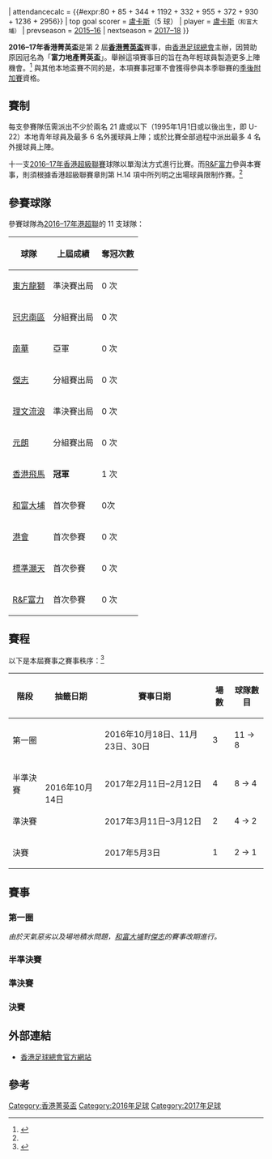 {{Infobox國內足球盃賽球季
| title              = 香港菁英盃
| year               = 2016–17
| country            = 香港
| edition            = 2
| defending champion = [[香港飛馬足球會|香港飛馬]]
| dates              = {{nowrap|2016年10月18日–2017年5月3日}}
| num_teams          = 11 隊
| champions          = [[大埔足球會|和富大埔]]
| count              = 1
| runner-up          = [[香港飛馬足球會|香港飛馬]]
| matches            = 10
| goals              = {{#expr:2 + 4 + 1 + 5 + 6 + 8 + 0 + 3 + 3 + 3}}
| attendancecalc     = {{#expr:80 + 85 + 344 + 1192 + 332 + 955 + 372 + 930 + 1236 + 2956}}
| top goal scorer    = [[魯卡斯·艾斯賓杜拿·達施華|盧卡斯]]（5 球）
| player             = [[魯卡斯·艾斯賓杜拿·達施華|盧卡斯]]<small>（和富大埔）</small>
| prevseason         = [[2015–16年香港菁英盃|2015–16]]
| nextseason         = [[2017–18年香港菁英盃|2017–18]]
}}

'''2016–17年香港菁英盃'''是第 2 屆'''[[香港菁英盃|香港菁英盃]]'''賽事，由[[香港足球總會|香港足球總會]]主辦，因贊助原因冠名為「'''富力地產菁英盃'''」。舉辦這項賽事目的旨在為年輕球員製造更多上陣機會。<ref name=regulations>{{cite news |language=zh-hk |url=http://www.hkfa.com/news_details/14292/ |title=「2016-17年度富力地產菁英盃」賽程公佈 |publisher=[[香港足球總會|香港足球總會]] |date=2016年10月14日 |accessdate=2016年10月14日 |archive-url=https://web.archive.org/web/20170213000942/http://www.hkfa.com/news_details/14292/ |archive-date=2017年2月13日 |dead-url=yes }}</ref> 與其他本地盃賽不同的是，本項賽事冠軍不會獲得參與本季聯賽的[[2016–17年香港超級聯賽季後附加賽|季後附加賽]]資格。

== 賽制 ==
每支參賽隊伍需派出不少於兩名 21 歲或以下（1995年1月1日或以後出生，即 U-22）本地青年球員及最多 6 名外援球員上陣；或於比賽全部過程中派出最多 4 名外援球員上陣。

十一支[[2016–17年香港超級聯賽|2016–17年香港超級聯賽]]球隊以單淘汰方式進行比賽。而[[R&F富力|R&F富力]]參與本賽事，則須根據香港超級聯賽章則第 H.14 項中所列明之出場球員限制作賽。<ref name=regulations/>

== 參賽球隊 ==
參賽球隊為[[2016–17年香港超級聯賽|2016–17年港超聯]]的 11 支球隊：

{| class="wikitable" style="text-align: center" border="1"
|-
! 球隊
! 上屆成績
! 奪冠次數
|-
| [[東方足球隊|東方龍獅]] || 準決賽出局 || 0 次
|-
| [[南區足球會|冠忠南區]] || 分組賽出局 || 0 次
|-
| [[南華足球隊|南華]] || 亞軍 || 0 次
|-
| [[傑志體育會|傑志]] || 分組賽出局 || 0 次
|-
| [[香港流浪足球會|理文流浪]] || 準決賽出局 || 0 次
|- 
| [[元朗足球會|元朗]] || 分組賽出局 || 0 次
|-
| [[香港飛馬足球會|香港飛馬]] || '''冠軍''' || 1 次
|-
| [[大埔足球會|和富大埔]] || 首次參賽 || 0次
|-
| [[香港足球會|港會]] || 首次參賽 || 0 次
|-
| [[港菁|標準灝天]] || 首次參賽 || 0 次
|-
| [[R&F富力|R&F富力]] || 首次參賽 || 0 次
|}

== 賽程 ==
以下是本屆賽事之賽事秩序：<ref>{{cite web |url=http://www.hkfa.com/upload/newsimage/news/2016/20161014/2016-17%20Fixture%20(Sapling%20Cup)%20_final.pdf |title=2016/17年度富力地產菁英盃賽程 |format=pdf |publisher=香港足球總會 |date=2016年10月14日 |accessdate=2016年10月14日 }}{{Dead link|date=2019年2月 |bot=InternetArchiveBot |fix-attempted=yes }}</ref>

{| class="wikitable" border="1"
|-
! 階段
! 抽籤日期
! 賽事日期
! 場數
! 球隊數目
|-align="center"
| 第一圈
| rowspan=4|2016年10月14日
|align="left"|2016年10月18日、11月23日、30日
| 3
| 11 → 8
|-align="center"
| 半準決賽
|align="left"|2017年2月11日–2月12日
| 4
| 8 → 4
|-align="center"
| 準決賽
|align="left"|2017年3月11日–3月12日
| 2
| 4 → 2
|-align="center"
| 決賽
|align="left"|2017年5月3日 
| 1
| 2 → 1
|}

== 賽事 ==
=== 第一圈 ===

''由於天氣惡劣以及場地積水問題，[[大埔足球會|和富大埔]]對[[傑志體育會|傑志]]的賽事改期進行。''

{{footballbox collapsible
|round = M01
|date = 2017年1月18日
|time = 20:00
|team1 = '''[[大埔足球會|和富大埔]]'''
|score = 1–0
|team2 = [[傑志體育會|傑志]]
|report = [https://www.hkfa.com/ch/match/detail/22111/ 報告]
|goals1 = [[魯卡斯·艾斯賓杜拿·達施華|盧卡斯]] {{goal|51}}
|goals2 = 
|stadium = [[青衣運動場|青衣運動場]]
|attendance = 344
|referee = 陸建燊
}}
{{footballbox collapsible
|round = M02
|date = 2016年11月23日
|time = 20:00
|team1 = [[香港足球會|港會]]
|score = 0–2
|team2 = '''[[南區足球會|冠忠南區]]'''
|report = [http://www.hkfa.com/ch/match/21324/ 報告]
|goals1 = 
|goals2 = [[夏志明|夏志明]] {{goal|23}}<br> [[加拉度|加拉度]] {{goal|52}}
|stadium = [[小西灣運動場|小西灣運動場]]
|attendance = 80
|referee = 何煒昇
}}
{{footballbox collapsible
|round = M03
|date = 2016年11月30日
|time = 20:00
|team1 = [[元朗足球會|九巴元朗]]
|score = 1–3
|team2 = '''[[港菁|標準灝天]]'''
|report = [http://www.hkfa.com/ch/match/21325/ 報告]
|goals1 = [[彭超然|彭超然]] {{goal|45+3}}
|goals2 = [[楊賜麟|楊賜麟]] {{goal|19}}<br> [[艾華頓|艾華頓]] {{goal|71||72}}
|stadium = [[小西灣運動場|小西灣運動場]]
|attendance = 85
|referee = 陸建燊
}}

=== 半準決賽 ===
{{footballbox collapsible
|round = M04
|date = 2017年2月11日
|time = 14:30
|team1 = [[南華足球隊|南華]]
|score = 1–4 
|team2 = '''[[大埔足球會|和富大埔]]'''
|report = [https://www.hkfa.com/ch/match/22379/ 報告]
|goals1 = [[謝家強|謝家強]] {{goal|18}}
|goals2 = [[魯卡斯·艾斯賓杜拿·達施華|盧卡斯]] {{goal|10}}<br> [[路易斯·杜度|杜度]] {{goal|25}}<br> [[伊達_(足球員)|伊達]] {{goal|66}}<br> [[陳俊樂|陳俊樂]] {{goal|85}}
|stadium = [[旺角大球場|旺角大球場]]
|attendance = 1,192
|referee = 湯巨森
}}
{{footballbox collapsible
|round = M05
|date = 2017年2月11日
|time = 17:30
|team1 = [[香港流浪足球會|理文流浪]]
|score = 2–4
|aet = yes
|team2 = '''[[南區足球會|冠忠南區]]'''
|report = [http://www.hkfa.com/ch/match/21844/ 報告]
|goals1 = [[基頓·米歇爾·艾方素|基頓]] {{goal|28}}<br> [[許嘉樂|許嘉樂]] {{goal|119}}
|goals2 = [[劉學銘|劉學銘]] {{goal|82}}<br> [[威靈臣·迪蘇沙|蘇沙]] {{goal|97}}<br> [[迪基圖|迪基圖]] {{goal|103}}<br> [[夏志明|夏志明]] {{goal|118}}
|stadium = [[青衣運動場|青衣運動場]]
|attendance = 332
|referee = 廖國文
}}
{{footballbox collapsible
|round = M06
|date = 2017年2月12日
|time = 14:30
|team1 = '''[[東方足球隊|東方龍獅]]'''
|score = 7–1
|team2 = [[R&F富力|R&F富力]]
|report = [http://www.hkfa.com/ch/match/21328/ 報告]
|goals1 = [[米歇爾·勞高|勞高]] {{goal|23||56||84}}<br> [[基奧雲尼·艾維斯·達施華|基奧雲尼]] {{goal|38||61}}<br> [[鄭少偉|鄭少偉]] {{goal|72}}<br> [[李嘉進_(足球員)|李嘉進]] {{goal|75}}
|goals2 = [[鐘柯|鐘柯]] {{goal|51}}
|stadium = [[旺角大球場|旺角大球場]]
|attendance = 955
|referee = 陸建燊
}}
{{footballbox collapsible
|round = M07
|date = 2017年2月12日
|time = 17:30
|team1 = '''[[香港飛馬足球會|香港飛馬]]'''
|score = 0–0
|aet = yes
|team2 = [[港菁|標準灝天]]
|report = [http://www.hkfa.com/ch/match/21845/ 報告]
|goals1 = 
|goals2 = 
|stadium = [[青衣運動場|青衣運動場]]
|attendance = 372
|referee = 劉晃熙
|penalties1 = {{pengoal}} [[祖亞奧·利馬|利馬]]<br> {{pengoal}} [[艾華度|艾華度]]<br> {{penmiss}} [[迪亞高·迪·蘇沙·馬田斯|迪亞高]]<br> {{pengoal}} [[蕭俊銘|蕭俊銘]]<br> {{pengoal}} [[查維斯·美查|查維斯]]
|penaltyscore = 4–3
|penalties2 = {{penmiss}} [[艾華頓·卡馬戈|艾華頓]]<br> {{penmiss}} [[美高|美高]]<br> {{pengoal}} [[廖培楓|廖培楓]]<br> {{pengoal}} [[尹東憲|尹東憲]]<br> {{pengoal}} [[伊格爾·摩域治|摩域治]]
}}

=== 準決賽 ===
{{footballbox collapsible
|round = M08
|date = 2017年3月11日
|time = 15:00
|team1 = [[南區足球會|冠忠南區]]
|score = 0–3
|team2 = '''[[大埔足球會|和富大埔]]'''
|report = [http://www.hkfa.com/ch/match/22450/ 報告]
|goals1 = 
|goals2 = [[陳俊樂|陳俊樂]] {{goal|45+3}}<br> [[魯卡斯·艾斯賓杜拿·達施華|魯卡斯]] {{goal|67||84}}
|stadium = [[旺角大球場|旺角大球場]]
|attendance = 1,236
|referee = 陸建燊
}}
{{footballbox collapsible
|round = M09
|date = 2017年3月10日
|time = 20:00
|team1 = '''[[香港飛馬足球會|香港飛馬]]'''
|score = 2–1
|aet = yes
|team2 = [[東方足球隊|東方龍獅]]
|report = [http://www.hkfa.com/ch/match/22449/ 報告]
|goals1 = [[查維斯·美查|查維斯]] {{goal|72||120}}
|goals2 = [[基奧雲尼·艾維斯·達施華|基奧雲尼]] {{goal|65}}
|stadium = [[旺角大球場|旺角大球場]]
|attendance = 930
|referee = 湯巨森
}}

=== 決賽 ===
{{footballbox collapsible
|round = M10
|date = 2017年5月3日
|time = 15:00
|team1 = '''[[大埔足球會|和富大埔]]'''
|score = 2–1
|aet = yes
|team2 = [[香港飛馬足球會|香港飛馬]]
|report = [http://www.hkfa.com/ch/match/22666/ 報告]
|goals1 = 
|goals2 = 
|stadium = [[旺角大球場|旺角大球場]]
|attendance = 2,956
|referee = 陸建燊
}}

== 外部連結 ==
*[http://www.hkfa.com/ch/leaguesp?type=1 香港足球總會官方網站]{{Wayback|url=http://www.hkfa.com/ch/leaguesp?type=1 |date=20151017101206 }} {{zh-hant icon}}

== 參考 ==
{{reflist|2}}

{{香港菁英盃}}
{{2016–17年香港足球}}

[[Category:香港菁英盃|Category:香港菁英盃]]
[[Category:2016年足球|Category:2016年足球]]
[[Category:2017年足球|Category:2017年足球]]